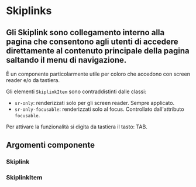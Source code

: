 
<Meta title='Documentazione/Menu di navigazione/Skiplink' of={Skiplink} />

# Skiplinks

## Gli Skiplink sono collegamento interno alla pagina che consentono agli utenti di accedere direttamente al contenuto principale della pagina saltando il menu di navigazione.

È un componente particolarmente utile per coloro che accedono con screen reader e/o da tastiera.

Gli elementi `SkiplinkItem` sono contraddistinti dalle classi:

- `sr-only`: renderizzati solo per gli screen reader. Sempre applicato.
- `sr-only-focusable`: renderizzati solo al focus. Controllato dall'attributo `focusable`.

Per attivare la funzionalità si digita da tastiera il tasto: TAB.

<Preview>
  <Story id='componenti-skiplink--esempi' />
</Preview>

## Argomenti componente

### Skiplink

<ArgsTable of={Skiplink} />

### SkiplinkItem

<ArgsTable of={SkiplinkItem} />
